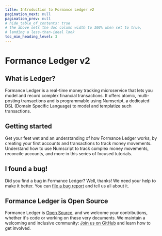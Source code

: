 ```yaml
---
title: Introduction to Formance Ledger v2
pagination_next: null
pagination_prev: null
# hide_table_of_contents: true
# the above sets the doc column width to 100% when set to true,
# landing a less-than-ideal look
toc_min_heading_level: 3
---
```



# Formance Ledger v2

## What is Ledger?

Formance Ledger is a real-time money tracking microservice that lets you model and record complex financial transactions. It offers atomic, multi-posting transactions and is programmable using Numscript, a dedicated DSL (Domain Specific Language) to model and templatize such transactions.

## Getting started

<DocCardGrid>

<DocCard headline="Hello, world" cta="Get Started" link="/ledger/get-started/" highlight="true">
    Get your feet wet and an understanding of how Formance Ledger works, by creating your first accounts and transactions to track money movements.
</DocCard>

<DocCard headline="Complex transactions" cta="Learn about Numscript" link="/ledger/numscript/">
    Understand how to use Numscript to track complex money movements, reconcile accounts, and more in this series of focused tutorials.
</DocCard>

</DocCardGrid>


<GettingHelp />

## I found a bug!

Did you find a bug in Formance Ledger? Well, thanks! We need your help to make it better. You can [file a bug report](https://github.com/formancehq/ledger/issues/new?assignees=&labels=bug&template=bug_report.md&title=) and tell us all about it.

## Formance Ledger is Open Source

Formance Ledger is [Open Source](https://github.com/formancehq/ledger/blob/main/LICENSE), and we welcome your contributions, whether it's code or working on these very documents. We maintain a welcoming and inclusive community: [Join us on GitHub](https://github.com/formancehq/ledger) and learn how to get involved.
